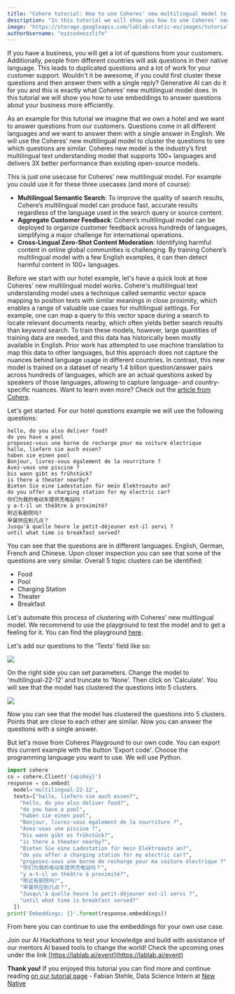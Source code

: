 ```yaml
---
title: "Cohere tutorial: How to use Coheres' new multilingual model to answer questions about your business more efficiently"
description: "In this tutorial we will show you how to use Coheres' new multilingual model to answer questions about your business more efficiently"
image: "https://storage.googleapis.com/lablab-static-eu/images/tutorials/coheremultilang-thumbnail.png"
authorUsername: "ezzcodeezzlife"
---
```


If you have a business, you will get a lot of questions from your customers. Additionally, people from 
different countries will ask questions in their native language. This leads to duplicated questions
and a lot of work for your customer support. Wouldn't it be awesome, if you could first cluster these
questions and then answer them with a single reply? Generative AI can do it for you and this is exactly what Coheres' new multilingual
model does. In this tutorial we will show you how to use embeddings to answer questions about your
business more efficiently.

As an example for this tutorial we imagine that we own a hotel and we want to answer questions from 
our customers. Questions come in all different languages and we want to answer them with a single
answer in English. We will use the Coheres' new multilingual model to cluster the questions to see
which questions are similar. Coheres new model is the industry’s first multilingual text understanding
model that supports 100+ languages and delivers 3X better performance than existing open-source models.

This is just one usecase for Coheres' new multilingual model. For example you could use it for these
three usecases (and more of course):

- **Multilingual Semantic Search**: To improve the quality of search results, Cohere’s multilingual model can produce fast, accurate results regardless of the language used in the search query or source content.
- **Aggregate Customer Feedback**: Cohere’s multilingual model can be deployed to organize customer feedback across hundreds of languages, simplifying a major challenge for international operations.
- **Cross-Lingual Zero-Shot Content Moderation**: Identifying harmful content in online global communities is challenging. By training Cohere’s multilingual model with a few English examples, it can then detect harmful content in 100+ languages.

Before we start with our hotel example, let's have a quick look at how Coheres' new multilingual model works.
Cohere's multilingual text understanding model uses a technique called semantic vector space mapping to 
position texts with similar meanings in close proximity, which enables a range of valuable use cases for 
multilingual settings. For example, one can map a query to this vector space during a search to locate 
relevant documents nearby, which often yields better search results than keyword search. To train these 
models, however, large quantities of training data are needed, and this data has historically been mostly 
available in English. Prior work has attempted to use machine translation to map this data to other 
languages, but this approach does not capture the nuances behind language usage in different countries. 
In contrast, this new model is trained on a dataset of nearly 1.4 billion question/answer pairs across hundreds 
of languages, which are an actual questions asked by speakers of those languages, allowing to capture 
language- and country-specific nuances. Want to learn even more? Check out the [article from Cohere](https://txt.cohere.ai/multilingual/).

Let's get started. For our hotel questions example we will use the following questions:

```
hello, do you also deliver food?
do you have a pool
proposez-vous une borne de recharge pour ma voiture électrique 
hallo, liefern sie auch essen?
haben sie einen pool
Bonjour, livrez-vous également de la nourriture ?
Avez-vous une piscine ?
bis wann gibt es frühstück?
is there a theater nearby?
Bieten Sie eine Ladestation für mein Elektroauto an?
do you offer a charging station for my electric car?
你们为我的电动车提供充电站吗？
y a-t-il un théâtre à proximité?
附近有剧院吗?
早餐供应到几点？
Jusqu'à quelle heure le petit-déjeuner est-il servi ?
until what time is breakfast served?
```

You can see that the questions are in different languages. English, German, French and Chinese. Upon closer 
inspection you can see that some of the questions are very similar. Overall 5 topic clusters can be identified:
- Food
- Pool
- Charging Station
- Theater
- Breakfast

Let's automate this process of clustering with Coheres' new multlingual model. We recommend to use the
playground to test the model and to get a feeling for it. You can find the playground [here](https://os.cohere.ai/playground/).

Let's add our questions to the 'Texts' field like so:

<Img src="https://storage.googleapis.com/lablab-static-eu/images/tutorials/coheremulitlang.JPG" />

On the right side you can set parameters. Change the model to 'multilingual-22-12' and truncate to 'None'.
Then click on 'Calculate'. You will see that the model has clustered the questions into 5 clusters.

<Img src="https://storage.googleapis.com/lablab-static-eu/images/tutorials/cohereembedingsmultiplang.JPG" />

Now you can see that the model has clustered the questions into 5 clusters. Points that are close to each other
are similar. Now you can answer the questions with a single answer.

But let's move from Coheres Playground to our own code. You can export this current example with the button
'Export code'. Choose the programming language you want to use. We will use Python. 

```python
import cohere 
co = cohere.Client('{apiKey}') 
response = co.embed( 
  model='multilingual-22-12', 
  texts=["hallo, liefern sie auch essen?", 
    "hello, do you also deliver food?", 
    "do you have a pool", 
    "haben sie einen pool", 
    "Bonjour, livrez-vous également de la nourriture ?", 
    "Avez-vous une piscine ?", 
    "bis wann gibt es frühstück?", 
    "is there a theater nearby?", 
    "Bieten Sie eine Ladestation für mein Elektroauto an?", 
    "do you offer a charging station for my electric car?",
    "proposez-vous une borne de recharge pour ma voiture électrique ?", 
    "你们为我的电动车提供充电站吗？", 
    "y a-t-il un théâtre à proximité?", 
    "附近有剧院吗?", 
    "早餐供应到几点？", 
    "Jusqu\'à quelle heure le petit-déjeuner est-il servi ?",
    "until what time is breakfast served?"
  ]) 
print('Embeddings: {}'.format(response.embeddings)) 
```

From here you can continue to use the embeddings for your own use case.

Join our AI Hackathons to test your knowledge and build with assistance of our mentors AI based tools to change the world! Check the upcoming ones under the link [https://lablab.ai/event](https://lablab.ai/event)

**Thank you!** If you enjoyed this tutorial you can find more and continue reading [on our tutorial page](https://lablab.ai/t) - Fabian Stehle, Data Science Intern at [New Native](https://newnative.ai/)
